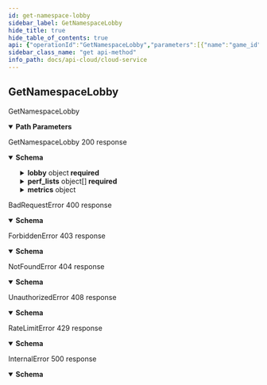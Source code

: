 ```yaml
---
id: get-namespace-lobby
sidebar_label: GetNamespaceLobby
hide_title: true
hide_table_of_contents: true
api: {"operationId":"GetNamespaceLobby","parameters":[{"name":"game_id","in":"path","schema":{"type":"string","pattern":"^[0-9a-f]{8}-[0-9a-f]{4}-[0-9a-f]{4}-[0-9a-f]{4}-[0-9a-f]{12}$"},"required":true},{"name":"namespace_id","in":"path","schema":{"type":"string","pattern":"^[0-9a-f]{8}-[0-9a-f]{4}-[0-9a-f]{4}-[0-9a-f]{4}-[0-9a-f]{12}$"},"required":true},{"name":"lobby_id","in":"path","schema":{"type":"string","pattern":"^[0-9a-f]{8}-[0-9a-f]{4}-[0-9a-f]{4}-[0-9a-f]{4}-[0-9a-f]{12}$"},"required":true}],"responses":{"200":{"description":"GetNamespaceLobby 200 response","content":{"application/json":{"schema":{"type":"object","properties":{"lobby":{"type":"object","properties":{"lobby_id":{"type":"string","pattern":"^[0-9a-f]{8}-[0-9a-f]{4}-[0-9a-f]{4}-[0-9a-f]{4}-[0-9a-f]{12}$"},"namespace_id":{"type":"string","pattern":"^[0-9a-f]{8}-[0-9a-f]{4}-[0-9a-f]{4}-[0-9a-f]{4}-[0-9a-f]{12}$"},"lobby_group_name_id":{"type":"string","maxLength":16,"minLength":1,"pattern":"^[a-zA-Z0-9](?:[a-zA-Z0-9]-?)+[a-zA-Z0-9]$"},"region_id":{"type":"string","pattern":"^[0-9a-f]{8}-[0-9a-f]{4}-[0-9a-f]{4}-[0-9a-f]{4}-[0-9a-f]{12}$"},"create_ts":{"type":"number","minimum":0,"format":"int64","nullable":true},"status":{"oneOf":[{"type":"object","title":"running","properties":{"running":{"type":"object"}},"required":["running"]},{"type":"object","title":"stopped","properties":{"stopped":{"type":"object","properties":{"stop_ts":{"type":"number","minimum":0,"format":"int64","nullable":true},"failed":{"type":"boolean","nullable":true},"exit_code":{"type":"number","minimum":0,"format":"int32","nullable":true}},"required":["exit_code","failed","stop_ts"]}},"required":["stopped"]}]}},"required":["create_ts","lobby_group_name_id","lobby_id","namespace_id","region_id","status"]},"stdout_presigned_urls":{"type":"array","items":{"type":"string"}},"stderr_presigned_urls":{"type":"array","items":{"type":"string"}},"perf_lists":{"type":"array","items":{"type":"object","properties":{"svc_name":{"type":"string"},"ts":{"type":"number","minimum":0,"format":"int64","nullable":true},"duration":{"type":"number","minimum":0,"format":"int64","nullable":true},"req_id":{"type":"string","pattern":"^[0-9a-f]{8}-[0-9a-f]{4}-[0-9a-f]{4}-[0-9a-f]{4}-[0-9a-f]{12}$"},"spans":{"type":"array","items":{"type":"object","properties":{"label":{"type":"string"},"start_ts":{"type":"number","minimum":0,"format":"int64","nullable":true},"finish_ts":{"type":"number","minimum":0,"format":"int64","nullable":true},"req_id":{"type":"string","pattern":"^[0-9a-f]{8}-[0-9a-f]{4}-[0-9a-f]{4}-[0-9a-f]{4}-[0-9a-f]{12}$"}},"required":["label","start_ts"]}},"marks":{"type":"array","items":{"type":"object","properties":{"label":{"type":"string"},"ts":{"type":"number","minimum":0,"format":"int64","nullable":true},"ray_id":{"type":"string","pattern":"^[0-9a-f]{8}-[0-9a-f]{4}-[0-9a-f]{4}-[0-9a-f]{4}-[0-9a-f]{12}$"},"req_id":{"type":"string","pattern":"^[0-9a-f]{8}-[0-9a-f]{4}-[0-9a-f]{4}-[0-9a-f]{4}-[0-9a-f]{12}$"}},"required":["label","ts"]}}},"required":["duration","marks","spans","svc_name","ts"]}},"metrics":{"type":"object","properties":{"job":{"type":"string"},"cpu":{"type":"array","items":{"type":"number","format":"float","nullable":true}},"memory":{"type":"array","items":{"type":"number","minimum":0,"format":"int64","nullable":true}},"memory_max":{"type":"array","items":{"type":"number","minimum":0,"format":"int64","nullable":true}},"allocated_memory":{"type":"number","minimum":0,"format":"int64","nullable":true}},"required":["allocated_memory","cpu","job","memory","memory_max"]}},"required":["lobby","perf_lists","stderr_presigned_urls","stdout_presigned_urls"]}}}},"400":{"description":"BadRequestError 400 response","content":{"application/json":{"schema":{"type":"object","properties":{"code":{"type":"string"},"message":{"type":"string"}},"required":["code","message"]}}}},"403":{"description":"ForbiddenError 403 response","content":{"application/json":{"schema":{"type":"object","properties":{"code":{"type":"string"},"message":{"type":"string"}},"required":["code","message"]}}}},"404":{"description":"NotFoundError 404 response","content":{"application/json":{"schema":{"type":"object","properties":{"code":{"type":"string"},"message":{"type":"string"}},"required":["code","message"]}}}},"408":{"description":"UnauthorizedError 408 response","content":{"application/json":{"schema":{"type":"object","properties":{"code":{"type":"string"},"message":{"type":"string"}},"required":["code","message"]}}}},"429":{"description":"RateLimitError 429 response","content":{"application/json":{"schema":{"type":"object","properties":{"code":{"type":"string"},"message":{"type":"string"}},"required":["code","message"]}}}},"500":{"description":"InternalError 500 response","content":{"application/json":{"schema":{"type":"object","properties":{"code":{"type":"string"},"message":{"type":"string"}},"required":["message"]}}}}},"tags":["cloud","portal"],"description":"GetNamespaceLobby","method":"get","path":"/games/{game_id}/namespaces/{namespace_id}/logs/lobbies/{lobby_id}","security":[{"smithy.api.httpBearerAuth":[]}],"securitySchemes":{"smithy.api.httpBearerAuth":{"type":"http","description":"HTTP Bearer authentication","scheme":"bearer"}},"info":{"title":"CloudService","version":"2022-6-3"},"postman":{"name":"Get Namespace Lobby","description":{"type":"text/plain"},"url":{"path":["games",":game_id","namespaces",":namespace_id","logs","lobbies",":lobby_id"],"host":["{{baseUrl}}"],"query":[],"variable":[{"disabled":false,"description":{"content":"(Required) ","type":"text/plain"},"type":"any","value":"","key":"game_id"},{"disabled":false,"description":{"content":"(Required) ","type":"text/plain"},"type":"any","value":"","key":"namespace_id"},{"disabled":false,"description":{"content":"(Required) ","type":"text/plain"},"type":"any","value":"","key":"lobby_id"}]},"header":[{"key":"Accept","value":"application/json"}],"method":"GET"}}
sidebar_class_name: "get api-method"
info_path: docs/api-cloud/cloud-service
---
```



## GetNamespaceLobby



GetNamespaceLobby

<details style={{"marginBottom":"1rem"}} data-collapsed={false} open={true}><summary style={{}}><strong>Path Parameters</strong></summary><div><ul><ParamsItem className={"paramsItem"} param={{"name":"game_id","in":"path","schema":{"type":"string","pattern":"^[0-9a-f]{8}-[0-9a-f]{4}-[0-9a-f]{4}-[0-9a-f]{4}-[0-9a-f]{12}$"},"required":true}}></ParamsItem><ParamsItem className={"paramsItem"} param={{"name":"namespace_id","in":"path","schema":{"type":"string","pattern":"^[0-9a-f]{8}-[0-9a-f]{4}-[0-9a-f]{4}-[0-9a-f]{4}-[0-9a-f]{12}$"},"required":true}}></ParamsItem><ParamsItem className={"paramsItem"} param={{"name":"lobby_id","in":"path","schema":{"type":"string","pattern":"^[0-9a-f]{8}-[0-9a-f]{4}-[0-9a-f]{4}-[0-9a-f]{4}-[0-9a-f]{12}$"},"required":true}}></ParamsItem></ul></div></details><div><ApiTabs><TabItem label={"200"} value={"200"}><div>

GetNamespaceLobby 200 response

</div><div><details style={{}} data-collapsed={false} open={true}><summary style={{"textAlign":"left"}}><strong>Schema</strong></summary><div style={{"textAlign":"left","marginLeft":"1rem"}}></div><ul style={{"marginLeft":"1rem"}}><SchemaItem collapsible={true} className={"schemaItem"}><details style={{}}><summary style={{}}><strong>lobby</strong><span style={{"opacity":"0.6"}}> object</span><strong style={{"fontSize":"var(--ifm-code-font-size)","color":"var(--openapi-required)"}}> required</strong></summary><div style={{"marginLeft":"1rem"}}><ul><SchemaItem collapsible={false} name={"lobby_id"} required={true} schemaDescription={undefined} schemaName={"string"} qualifierMessage={"**Possible values:** Value must match regular expression `^[0-9a-f]{8}-[0-9a-f]{4}-[0-9a-f]{4}-[0-9a-f]{4}-[0-9a-f]{12}$`"}></SchemaItem><SchemaItem collapsible={false} name={"namespace_id"} required={true} schemaDescription={undefined} schemaName={"string"} qualifierMessage={"**Possible values:** Value must match regular expression `^[0-9a-f]{8}-[0-9a-f]{4}-[0-9a-f]{4}-[0-9a-f]{4}-[0-9a-f]{12}$`"}></SchemaItem><SchemaItem collapsible={false} name={"lobby_group_name_id"} required={true} schemaDescription={undefined} schemaName={"string"} qualifierMessage={"**Possible values:** 1 ≤ length ≤ 16, Value must match regular expression `^[a-zA-Z0-9](?:[a-zA-Z0-9]-?)+[a-zA-Z0-9]$`"}></SchemaItem><SchemaItem collapsible={false} name={"region_id"} required={true} schemaDescription={undefined} schemaName={"string"} qualifierMessage={"**Possible values:** Value must match regular expression `^[0-9a-f]{8}-[0-9a-f]{4}-[0-9a-f]{4}-[0-9a-f]{4}-[0-9a-f]{12}$`"}></SchemaItem><SchemaItem collapsible={false} name={"create_ts"} required={true} schemaDescription={undefined} schemaName={"int64"} qualifierMessage={undefined}></SchemaItem><SchemaItem collapsible={false} name={"status"} required={true} schemaDescription={undefined} schemaName={""} qualifierMessage={undefined}></SchemaItem></ul></div></details></SchemaItem><SchemaItem collapsible={false} name={"stdout_presigned_urls"} required={true} schemaDescription={undefined} schemaName={"string[]"} qualifierMessage={undefined}></SchemaItem><SchemaItem collapsible={false} name={"stderr_presigned_urls"} required={true} schemaDescription={undefined} schemaName={"string[]"} qualifierMessage={undefined}></SchemaItem><SchemaItem collapsible={true} className={"schemaItem"}><details style={{}}><summary style={{}}><strong>perf_lists</strong><span style={{"opacity":"0.6"}}> object[]</span><strong style={{"fontSize":"var(--ifm-code-font-size)","color":"var(--openapi-required)"}}> required</strong></summary><div style={{"marginLeft":"1rem"}}><ul><SchemaItem collapsible={false} name={"svc_name"} required={true} schemaDescription={undefined} schemaName={"string"} qualifierMessage={undefined}></SchemaItem><SchemaItem collapsible={false} name={"ts"} required={true} schemaDescription={undefined} schemaName={"int64"} qualifierMessage={undefined}></SchemaItem><SchemaItem collapsible={false} name={"duration"} required={true} schemaDescription={undefined} schemaName={"int64"} qualifierMessage={undefined}></SchemaItem><SchemaItem collapsible={false} name={"req_id"} required={false} schemaDescription={undefined} schemaName={"string"} qualifierMessage={"**Possible values:** Value must match regular expression `^[0-9a-f]{8}-[0-9a-f]{4}-[0-9a-f]{4}-[0-9a-f]{4}-[0-9a-f]{12}$`"}></SchemaItem><SchemaItem collapsible={true} className={"schemaItem"}><details style={{}}><summary style={{}}><strong>spans</strong><span style={{"opacity":"0.6"}}> object[]</span><strong style={{"fontSize":"var(--ifm-code-font-size)","color":"var(--openapi-required)"}}> required</strong></summary><div style={{"marginLeft":"1rem"}}><ul><SchemaItem collapsible={false} name={"label"} required={true} schemaDescription={undefined} schemaName={"string"} qualifierMessage={undefined}></SchemaItem><SchemaItem collapsible={false} name={"start_ts"} required={true} schemaDescription={undefined} schemaName={"int64"} qualifierMessage={undefined}></SchemaItem><SchemaItem collapsible={false} name={"finish_ts"} required={false} schemaDescription={undefined} schemaName={"int64"} qualifierMessage={undefined}></SchemaItem><SchemaItem collapsible={false} name={"req_id"} required={false} schemaDescription={undefined} schemaName={"string"} qualifierMessage={"**Possible values:** Value must match regular expression `^[0-9a-f]{8}-[0-9a-f]{4}-[0-9a-f]{4}-[0-9a-f]{4}-[0-9a-f]{12}$`"}></SchemaItem></ul></div></details></SchemaItem><SchemaItem collapsible={true} className={"schemaItem"}><details style={{}}><summary style={{}}><strong>marks</strong><span style={{"opacity":"0.6"}}> object[]</span><strong style={{"fontSize":"var(--ifm-code-font-size)","color":"var(--openapi-required)"}}> required</strong></summary><div style={{"marginLeft":"1rem"}}><ul><SchemaItem collapsible={false} name={"label"} required={true} schemaDescription={undefined} schemaName={"string"} qualifierMessage={undefined}></SchemaItem><SchemaItem collapsible={false} name={"ts"} required={true} schemaDescription={undefined} schemaName={"int64"} qualifierMessage={undefined}></SchemaItem><SchemaItem collapsible={false} name={"ray_id"} required={false} schemaDescription={undefined} schemaName={"string"} qualifierMessage={"**Possible values:** Value must match regular expression `^[0-9a-f]{8}-[0-9a-f]{4}-[0-9a-f]{4}-[0-9a-f]{4}-[0-9a-f]{12}$`"}></SchemaItem><SchemaItem collapsible={false} name={"req_id"} required={false} schemaDescription={undefined} schemaName={"string"} qualifierMessage={"**Possible values:** Value must match regular expression `^[0-9a-f]{8}-[0-9a-f]{4}-[0-9a-f]{4}-[0-9a-f]{4}-[0-9a-f]{12}$`"}></SchemaItem></ul></div></details></SchemaItem></ul></div></details></SchemaItem><SchemaItem collapsible={true} className={"schemaItem"}><details style={{}}><summary style={{}}><strong>metrics</strong><span style={{"opacity":"0.6"}}> object</span></summary><div style={{"marginLeft":"1rem"}}><ul><SchemaItem collapsible={false} name={"job"} required={true} schemaDescription={undefined} schemaName={"string"} qualifierMessage={undefined}></SchemaItem><SchemaItem collapsible={false} name={"cpu"} required={true} schemaDescription={undefined} schemaName={"float[]"} qualifierMessage={undefined}></SchemaItem><SchemaItem collapsible={false} name={"memory"} required={true} schemaDescription={undefined} schemaName={"int64[]"} qualifierMessage={undefined}></SchemaItem><SchemaItem collapsible={false} name={"memory_max"} required={true} schemaDescription={undefined} schemaName={"int64[]"} qualifierMessage={undefined}></SchemaItem><SchemaItem collapsible={false} name={"allocated_memory"} required={true} schemaDescription={undefined} schemaName={"int64"} qualifierMessage={undefined}></SchemaItem></ul></div></details></SchemaItem></ul></details></div></TabItem><TabItem label={"400"} value={"400"}><div>

BadRequestError 400 response

</div><div><details style={{}} data-collapsed={false} open={true}><summary style={{"textAlign":"left"}}><strong>Schema</strong></summary><div style={{"textAlign":"left","marginLeft":"1rem"}}></div><ul style={{"marginLeft":"1rem"}}><SchemaItem collapsible={false} name={"code"} required={true} schemaDescription={undefined} schemaName={"string"} qualifierMessage={undefined}></SchemaItem><SchemaItem collapsible={false} name={"message"} required={true} schemaDescription={undefined} schemaName={"string"} qualifierMessage={undefined}></SchemaItem></ul></details></div></TabItem><TabItem label={"403"} value={"403"}><div>

ForbiddenError 403 response

</div><div><details style={{}} data-collapsed={false} open={true}><summary style={{"textAlign":"left"}}><strong>Schema</strong></summary><div style={{"textAlign":"left","marginLeft":"1rem"}}></div><ul style={{"marginLeft":"1rem"}}><SchemaItem collapsible={false} name={"code"} required={true} schemaDescription={undefined} schemaName={"string"} qualifierMessage={undefined}></SchemaItem><SchemaItem collapsible={false} name={"message"} required={true} schemaDescription={undefined} schemaName={"string"} qualifierMessage={undefined}></SchemaItem></ul></details></div></TabItem><TabItem label={"404"} value={"404"}><div>

NotFoundError 404 response

</div><div><details style={{}} data-collapsed={false} open={true}><summary style={{"textAlign":"left"}}><strong>Schema</strong></summary><div style={{"textAlign":"left","marginLeft":"1rem"}}></div><ul style={{"marginLeft":"1rem"}}><SchemaItem collapsible={false} name={"code"} required={true} schemaDescription={undefined} schemaName={"string"} qualifierMessage={undefined}></SchemaItem><SchemaItem collapsible={false} name={"message"} required={true} schemaDescription={undefined} schemaName={"string"} qualifierMessage={undefined}></SchemaItem></ul></details></div></TabItem><TabItem label={"408"} value={"408"}><div>

UnauthorizedError 408 response

</div><div><details style={{}} data-collapsed={false} open={true}><summary style={{"textAlign":"left"}}><strong>Schema</strong></summary><div style={{"textAlign":"left","marginLeft":"1rem"}}></div><ul style={{"marginLeft":"1rem"}}><SchemaItem collapsible={false} name={"code"} required={true} schemaDescription={undefined} schemaName={"string"} qualifierMessage={undefined}></SchemaItem><SchemaItem collapsible={false} name={"message"} required={true} schemaDescription={undefined} schemaName={"string"} qualifierMessage={undefined}></SchemaItem></ul></details></div></TabItem><TabItem label={"429"} value={"429"}><div>

RateLimitError 429 response

</div><div><details style={{}} data-collapsed={false} open={true}><summary style={{"textAlign":"left"}}><strong>Schema</strong></summary><div style={{"textAlign":"left","marginLeft":"1rem"}}></div><ul style={{"marginLeft":"1rem"}}><SchemaItem collapsible={false} name={"code"} required={true} schemaDescription={undefined} schemaName={"string"} qualifierMessage={undefined}></SchemaItem><SchemaItem collapsible={false} name={"message"} required={true} schemaDescription={undefined} schemaName={"string"} qualifierMessage={undefined}></SchemaItem></ul></details></div></TabItem><TabItem label={"500"} value={"500"}><div>

InternalError 500 response

</div><div><details style={{}} data-collapsed={false} open={true}><summary style={{"textAlign":"left"}}><strong>Schema</strong></summary><div style={{"textAlign":"left","marginLeft":"1rem"}}></div><ul style={{"marginLeft":"1rem"}}><SchemaItem collapsible={false} name={"code"} required={false} schemaDescription={undefined} schemaName={"string"} qualifierMessage={undefined}></SchemaItem><SchemaItem collapsible={false} name={"message"} required={true} schemaDescription={undefined} schemaName={"string"} qualifierMessage={undefined}></SchemaItem></ul></details></div></TabItem></ApiTabs></div>
      
